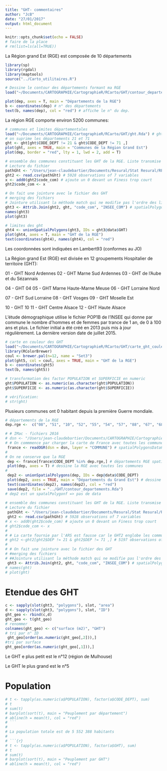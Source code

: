 ```yaml
---
title: "GHT- commentaires"
author: "JcB"
date: "27/01/2017"
output: html_document
---
```


```r
knitr::opts_chunk$set(echo = FALSE)
# faire de la place
# rm(list=ls(all=TRUE))
```

La Région grand Est (RGE) est composée de 10 départements
```r
library(sp)
library(rgdal)
library(maptools)
source("../Carto_utilitaires.R")

# Dessine le contour des départements formant ma RGE
load("~/Documents/CARTOGRAPHIE/CartographieR/RCarto/GHT/contour_departements.Rda") # dep
```

```r

plot(dep, axes = T, main = "Départements de la RGE")
b <- coordinates(dep) # n° des départements
text(b, names(dep), col = "red") # affiche le n° du dep.
```

La région RGE comporte environ 5200 communes:
```r
# communes et limites départementales
load("~/Documents/CARTOGRAPHIE/CartographieR/RCarto/GHT/ght.Rda") # ght spatialPolygonsDataFrame
# on suprime les départements 21 et 71
ght <- ght[ght$CODE_DEPT != 21 & ght$CODE_DEPT != 71 ,]
plot(ght, axes = TRUE, main = "Communes de la Région Grand Est")
plot(dep, border = "red", lty = 1, lwd = 2, add = T)

# ensemble des communes constituant les GHT de la RGE. Liste transmise par E.Lagille
# Lecture du fichier
pathGht <- "/Users/jean-claudebartier/Documents/Resural/Stat Resural/RPU_Doc/RPU_Carto-Pop-Alsace/Cartographie/ght_com.csv"
ght2 <- read.csv(pathGht) # 5928 observations of 7 variables
x <- add0(ght2$code_com) # ajoute un 0 devant un Finess trop court
ght2$code_com <- x

# On fait une jointure avec le fichier des GHT
# merging des fichiers
# Jointure utilisant la méthode match qui ne modifie pas l'ordre des lignes
ght3 <- Attrib.Join(ght2, ght, "code_com", "INSEE_COM") # spatialPolygonsDataFame. GHT passe de 17 à 24 colonnes. Le nb de lignes ne change pas. Les GHT sot intégrés. ght reste un spatialPolygonsDataFrame.
names(ght3)
plot(ght3)

# limites des ght
ght4 <- unionSpatialPolygons(ght3, IDs = ght3@data$GHT)
plot(ght4, axes = T, main = "GHT de la RGE")
text(coordinates(ght4), names(ght4), col = "red")
```

Les coordonnées sont indiquées en Lambert93 (conformes au JO)


La Région grand Est (RGE) est divisée en 12 groupements Hospitalier de territoire (GHT):

01 - GHT Nord Ardennes  02 - GHT Marne Sud Ardennes 03 - GHT de l'Aube et du Sézannais

04 - GHT 04  05 - GHT Marne Haute-Marne Meuse 06 - GHT Lorraine Nord 

07 - GHT Sud Lorraine 08 - GHT Vosges  09 - GHT Moselle Est

10 - GHT 10  11 - GHT Centre Alsace  12 - GHT Haute Alsace

L'étude démographique utilise le fichier POP1B de l'INSEE qui donne par commune le nombre d'hommes et de femmes par trance de 1 an, de 0 à 100 ans et plus. Le fichier initial a été créé en 2013 puis mis à jour régulièrement. La dernière version date de juillet 2015.

```r
# carte en couleur des GHT
load("~/Documents/CARTOGRAPHIE/CartographieR/RCarto/GHT/carte_ght_couleur.Rda") # ght5 spatialPolygons
library(RColorBrewer)
coul <- brewer.pal(n=12, name = "Set3")
plot(ght5, col = coul, axes = TRUE, main = "GHT de la RGE")
b <- coordinates(ght5)
text(b, names(ght5))

# transformation des factor POPULATION et SUPERFICIE en numeric
ght$POPULATION <- as.numeric(as.character(ght$POPULATION))
ght$SUPERFICIE <- as.numeric(as.character(ght$SUPERFICIE))

# vérification:
# str(ght)
```

Plusieurs communes ont 0 habitant depuis la première Guerre mondiale.

```r
# départements de la RGE
dep.rge <-  c("08", "51", "10", "52", "55", "54", "57", "88", "67", "68")

# # IMac - fichiers 2016
# dsn <- "/Users/jean-claudebartier/Documents/CARTOGRAPHIE/CartographieR/IGN_GEOFLA_2016/COMMUNE"
# # On commmence par charger la carte de France avec toutes les communes.
 france <- readOGR(dsn = dsn, layer = "COMMUNE") # spatialPolygonsDataFrame
# 
# On ne conserve que la RGE
 dep <- france[france$CODE_DEPT %in% dep.rge,] # départements RGE spatialPolygonsDataFrame
 plot(dep, axes = T) # dessine la RGE avec toutes les communes
# 
 dep2 <- unionSpatialPolygons(dep, IDs = dep@data$CODE_DEPT)
 plot(dep2, axes = TRUE, main = "Départements du Grand Est") # dessine le contour des départementds RGE
 text(coordinates(dep2), names(dep2), col = "red")
 save(dep2, file = "../GHT/contour_departements.Rda")
# dep2 est un spatalPolygonf => pas de data
 
# ensemble des communes constituant les GHT de la RGE. Liste transmise par E.Lagille
# Lecture du fichier
 pathGht <- "/Users/jean-claudebartier/Documents/Resural/Stat Resural/RPU_Doc/RPU_Carto-Pop-Alsace/Cartographie/ght_com.csv"
 ght2 <- read.csv(pathGht) # 5928 observations of 7 variables
# x <- add0(ght2$code_com) # ajoute un 0 devant un Finess trop court
# ght2$code_com <- x
# 
# # La carte fournie par l'ARS est fausse car le GHT2 englobe les communes des départements 21 et 71 qui ne font pas partie de la région grand est. Il faut donc les éliminer:
# ght2 <-ght2[ght2$DEP != 21 & ght2$DEP != 71 ,] # 5197 observations of 7 variables
# 
# # On fait une jointure avec le fichier des GHT
# #merging des fichiers
# ##Jointure utilisant la méthode match qui ne modifie pas l'ordre des lignes
 ght3 <- Attrib.Join(ght2, ght, "code_com", "INSEE_COM") # spatialPolygonsDataFame. GHT passe de 17 à 24 colonnes. Le nb de lignes ne change pas. Les GHT sot intégrés. ght reste un spatialPolygonsDataFrame.
# names(ght)
# plot(ght)
```


Etendue des GHT
================
```r
c <- sapply(slot(ght3, "polygons"), slot, "area")
d <- sapply(slot(ght3, "polygons"), slot, "ID")
ght_geo <- rbind(c,d)
ght_geo <- t(ght_geo)
# renommer
colnames(ght_geo) <- c("surface (m2)", "GHT")
# tri par n° ID
 ght_geo[order(as.numeric(ght_geo[,2])),]
#tri par surface
ght_geo[order(as.numeric(ght_geo[,1])),]
```
Le GHT e plus petit est le n°12 (région de Mulhouse)

Le GHT le plus grand est le n°5

Population
==========
```r
# t <- tapply(as.numeric(a$POPULATION), factor(a$CODE_DEPT), sum)
# t
# sum(t)
# barplot(sort(t), main = "Peuplement par département")
# abline(h = mean(t), col = "red")
# ```
# 
# La population totale est de 5 552 388 habitants
# 
# ```{r}
# t <- tapply(as.numeric(a$POPULATION), factor(a$GHT), sum)
# t
# sum(t)
# barplot(sort(t), main = "Peuplement par GHT")
# abline(h = mean(t), col = "red")
```

